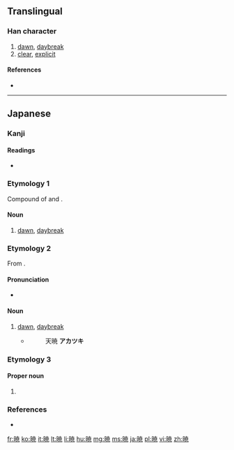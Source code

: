 {{also|曉}}

==Translingual==
{{Han simplified forms|曉|暁|晓}}

===Han character===
{{Han char|rn=72|rad=日|as=08|sn=12|four=|canj=AJTU|ids=⿰日尭}}

# [[dawn]], [[daybreak]]
# [[clear]], [[explicit]]

====References====
* {{Han ref|kx=0497.311|dkj=14031|hdz=21516.011|uh=6681|ud=26241}}

----

==Japanese==

===Kanji===
{{ja-kanji|grade=c|rs=日08|style=s|kyu=曉}}

====Readings====
* {{ja-readings|goon=[[きょう]] (kyō) {{non-joyo-reading}}|kanon=[[きょう]] (kyō) {{non-joyo-reading}}|kanyoon=[[ぎょう]] (gyō)|kun=[[あかつき]] (akatsuki), [[さとる]] (satoru)}}

===Etymology 1===
Compound of {{m|ja|明|tr=aka||bright}} and {{m|ja|時|tr=toki||time}}.

====Noun====
{{ja-noun|k|hira=あかとき|rom=akatoki}}

# [[dawn]], [[daybreak]]

===Etymology 2===
From {{m|ja|暁|tr=akatoki}}.

====Pronunciation====
* {{ja-pron|あかつき|dev=3|acc=0}}

====Noun====
{{ja-noun|あかつき}}

# [[dawn]], [[daybreak]]
#* {{RQ:Konkōmyō Saishōōkyō Ongi|8 (back)}}
#*: 天暁 '''アカツキ'''

===Etymology 3===

====Proper noun====
{{ja-pos|proper|さとる}}

# {{given name|male|lang=ja|sort=さとる}}

===References===
* {{R:Konkōmyō Saishōōkyō Ongi}}

[[fr:暁]]
[[ko:暁]]
[[it:暁]]
[[lt:暁]]
[[li:暁]]
[[hu:暁]]
[[mg:暁]]
[[ms:暁]]
[[ja:暁]]
[[pl:暁]]
[[vi:暁]]
[[zh:暁]]